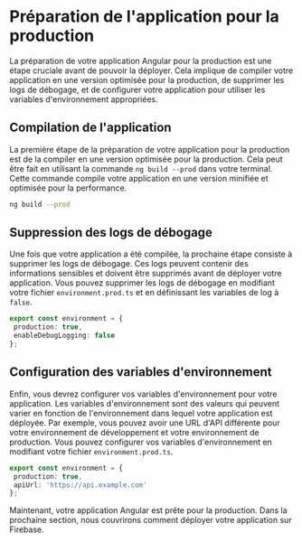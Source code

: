 # Préparation de l'application pour la production

La préparation de votre application Angular pour la production est une étape cruciale avant de pouvoir la déployer. Cela implique de compiler votre application en une version optimisée pour la production, de supprimer les logs de débogage, et de configurer votre application pour utiliser les variables d'environnement appropriées.

## Compilation de l'application

La première étape de la préparation de votre application pour la production est de la compiler en une version optimisée pour la production. Cela peut être fait en utilisant la commande `ng build --prod` dans votre terminal. Cette commande compile votre application en une version minifiée et optimisée pour la performance.

```bash copy
ng build --prod
```

## Suppression des logs de débogage

Une fois que votre application a été compilée, la prochaine étape consiste à supprimer les logs de débogage. Ces logs peuvent contenir des informations sensibles et doivent être supprimés avant de déployer votre application. Vous pouvez supprimer les logs de débogage en modifiant votre fichier `environment.prod.ts` et en définissant les variables de log à `false`.

```typescript copy
export const environment = {
 production: true,
 enableDebugLogging: false
};
```

## Configuration des variables d'environnement

Enfin, vous devrez configurer vos variables d'environnement pour votre application. Les variables d'environnement sont des valeurs qui peuvent varier en fonction de l'environnement dans lequel votre application est déployée. Par exemple, vous pouvez avoir une URL d'API différente pour votre environnement de développement et votre environnement de production. Vous pouvez configurer vos variables d'environnement en modifiant votre fichier `environment.prod.ts`.

```typescript copy
export const environment = {
 production: true,
 apiUrl: 'https://api.example.com'
};
```

Maintenant, votre application Angular est prête pour la production. Dans la prochaine section, nous couvrirons comment déployer votre application sur Firebase.